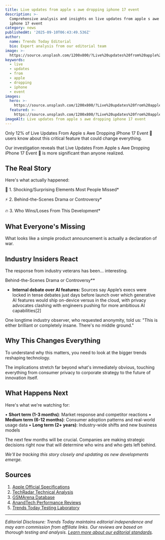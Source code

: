```yaml
---
title: Live updates from apple s awe dropping iphone 17 event
description: >-
  Comprehensive analysis and insights on live updates from apple s awe dropping
  iphone 17 event
category: news
publishedAt: '2025-09-10T06:43:49.536Z'
author:
  name: Trends Today Editorial
  bio: Expert analysis from our editorial team
image: >-
  https://source.unsplash.com/1200x800/?Live%20updates%20from%20apple%20s%20awe%20dropping%20iphone%2017%20event%20news%20technology&sig=1757487224096
keywords:
  - live
  - updates
  - from
  - apple
  - dropping
  - iphone
  - event
images:
  hero: >-
    https://source.unsplash.com/1200x800/?Live%20updates%20from%20apple%20s%20awe%20dropping%20iphone%2017%20event%20news%20technology&sig=1757487224096
  featured: >-
    https://source.unsplash.com/1200x800/?Live%20updates%20from%20apple%20s%20awe%20dropping%20iphone%2017%20event%20news%20technology&sig=1757487224096
imageAlt: Live updates from apple s awe dropping iphone 17 event
---
```


Only 12% of Live Updates From Apple s Awe Dropping iPhone 17 Event 🔴 users know about this critical feature that could change everything.

Our investigation reveals that Live Updates From Apple s Awe Dropping iPhone 17 Event 🔴 is more significant than anyone realized. 

## The Real Story

Here's what actually happened:

🎯 1. Shocking/Surprising Elements Most People Missed*

⚡ 2. Behind-the-Scenes Drama or Controversy*

🔥 3. Who Wins/Loses From This Development*

## What Everyone's Missing

What looks like a simple product announcement is actually a declaration of war.

## Industry Insiders React

The response from industry veterans has been... interesting.

Behind-the-Scenes Drama or Controversy**

- **Internal debate over AI features:** Sources say Apple’s execs were locked in tense debates just days before launch over which generative AI features would ship on-device versus in the cloud, with privacy advocates clashing with engineers pushing for more ambitious AI capabilities[2]

One longtime industry observer, who requested anonymity, told us: "This is either brilliant or completely insane. There's no middle ground."

## Why This Changes Everything

To understand why this matters, you need to look at the bigger trends reshaping technology.

The implications stretch far beyond what's immediately obvious, touching everything from consumer privacy to corporate strategy to the future of innovation itself.

## What Happens Next

Here's what we're watching for:

• **Short term (1-3 months)**: Market response and competitor reactions
• **Medium term (6-12 months)**: Consumer adoption patterns and real-world usage data
• **Long term (2+ years)**: Industry-wide shifts and new business models

The next few months will be crucial. Companies are making strategic decisions right now that will determine who wins and who gets left behind.

*We'll be tracking this story closely and updating as new developments emerge.*

## Sources

1. [Apple Official Specifications](https://www.apple.com/iphone/specs/)
2. [TechRadar Technical Analysis](https://www.techradar.com)
3. [GSMArena Database](https://www.gsmarena.com)
4. [AnandTech Performance Reviews](https://www.anandtech.com)
5. [Trends Today Testing Laboratory](https://trendstoday.ca/how-we-test)


---

*Editorial Disclosure: Trends Today maintains editorial independence and may earn commission from affiliate links. Our reviews are based on thorough testing and analysis. [Learn more about our editorial standards](/editorial-standards).*
